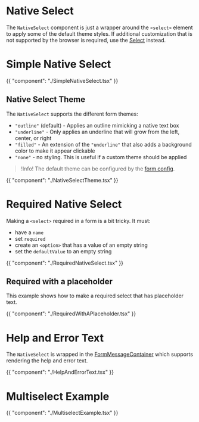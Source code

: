 # Native Select

The `NativeSelect` component is just a wrapper around the `<select>` element to
apply some of the default theme styles. If additional customization that is not
supported by the browser is required, use the [Select](/components/select)
instead.

# Simple Native Select

{{ "component": "./SimpleNativeSelect.tsx" }}

## Native Select Theme

The `NativeSelect` supports the different form themes:

- `"outline"` (default) - Applies an outline mimicking a native text box
- `"underline"` - Only applies an underline that will grow from the left,
  center, or right
- `"filled"` - An extension of the `"underline"` that also adds a background
  color to make it appear clickable
- `"none"` - no styling. This is useful if a custom theme should be applied

> !Info! The default theme can be configured by the [form config](/customization/form-config).

{{ "component": "./NativeSelectTheme.tsx" }}

# Required Native Select

Making a `<select>` required in a form is a bit tricky. It must:

- have a `name`
- set `required`
- create an `<option>` that has a value of an empty string
- set the `defaultValue` to an empty string

{{ "component": "./RequiredNativeSelect.tsx" }}

## Required with a placeholder

This example shows how to make a required select that has placeholder text.

{{ "component": "./RequiredWithAPlaceholder.tsx" }}

# Help and Error Text

The `NativeSelect` is wrapped in the [FormMessageContainer](/components/form-message-container)
which supports rendering the help and error text.

{{ "component": "./HelpAndErrorText.tsx" }}

# Multiselect Example

{{ "component": "./MultiselectExample.tsx" }}
